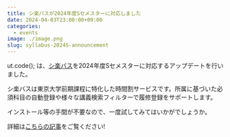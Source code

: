```yaml
---
title: シ楽バスが2024年度Sセメスターに対応しました
date: 2024-04-03T23:00:00+09:00
categories:
  - events
image: ./image.png
slug: syllabus-2024S-announcement
---
```


ut.code(); は、[シ楽バス](https://syllabus.utcode.net/)を2024年度Sセメスターに対応するアップデートを行いました。

シ楽バスは東京大学前期課程に特化した時間割サービスです。所属に基づいた必須科目の自動登録や様々な講義検索フィルターで履修登録をサポートします。

インストール等の手間が不要なので、一度試してみてはいかがでしょうか。

詳細は[こちらの記事](/projects/syllabus/)をご覧ください!

